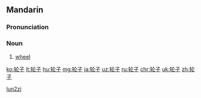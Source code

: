 ==Mandarin==
{{zh-hanzi-box|[[轮]][[子]]|[[輪子]]}}

===Pronunciation===
{{Pinyin-IPA|lúnzi}}

===Noun===
{{cmn-noun|s|pin=lúnzi|pint=lun2zi|tra=輪子|sim=轮子}}

# {{context|Intermediate Mandarin|lang=cmn|sort=lun2zi}} [[wheel]]

[[Category:cmn:Simple machines|lun2zi]]

[[ko:轮子]]
[[lt:轮子]]
[[hu:轮子]]
[[mg:轮子]]
[[ja:轮子]]
[[uz:轮子]]
[[ru:轮子]]
[[chr:轮子]]
[[uk:轮子]]
[[zh:轮子]]